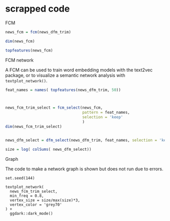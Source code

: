 
# scrapped code


FCM

```r
news_fcm = fcm(news_dfm_trim)

dim(news_fcm)

topfeatures(news_fcm)
```


FCM network

A FCM can be used to train word embedding models with the text2vec package, 
or to visualize a semantic network analysis with `textplot_network()`.

```r
feat_names = names( topfeatures(news_dfm_trim, 50))



news_fcm_trim_select = fcm_select(news_fcm,
                                  pattern = feat_names,
                                  selection = 'keep'
                                  )
dim(news_fcm_trim_select)


news_dfm_select = dfm_select(news_dfm_trim, feat_names, selection = 'keep')

size = log( colSums( news_dfm_select))
```


Graph

The code to make a network graph is shown but does not run due to errors.

```
set.seed(144)

textplot_network(
  news_fcm_trim_select,
  min_freq = 0.8,
  vertex_size = size/max(size)*3,
  vertex_color = 'grey70'
) + 
  ggdark::dark_mode()

```
